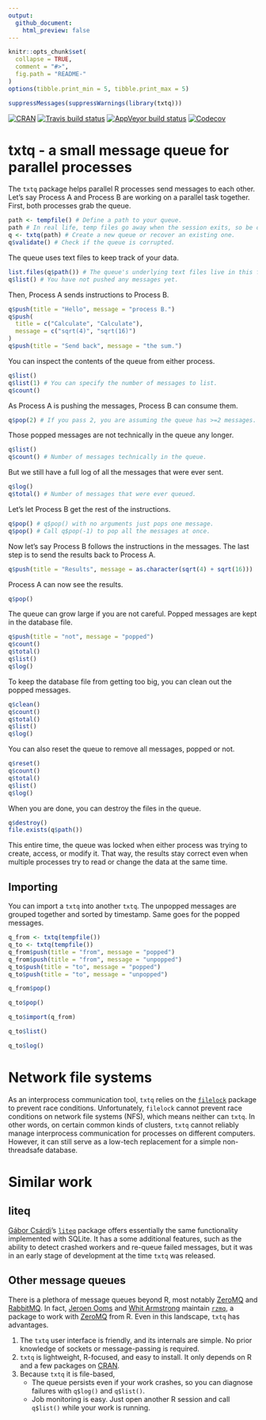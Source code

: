```yaml
---
output:
  github_document:
    html_preview: false
---
```


<!-- README.md is generated from README.Rmd. Please edit that file -->

```r
knitr::opts_chunk$set(
  collapse = TRUE,
  comment = "#>",
  fig.path = "README-"
)
options(tibble.print_min = 5, tibble.print_max = 5)
```

```r
suppressMessages(suppressWarnings(library(txtq)))
```

[![CRAN](https://www.r-pkg.org/badges/version/txtq)](https://cran.r-project.org/package=txtq) [![Travis build status](https://travis-ci.org/wlandau/txtq.svg?branch=master)](https://travis-ci.org/wlandau/txtq) [![AppVeyor build status](https://ci.appveyor.com/api/projects/status/github/wlandau/txtq?branch=master&svg=true)](https://ci.appveyor.com/project/wlandau/txtq) [![Codecov](https://codecov.io/github/wlandau/txtq/coverage.svg?branch=master)](https://codecov.io/github/wlandau/txtq?branch=master)

# txtq - a small message queue for parallel processes

The `txtq` package helps parallel R processes send messages to each other. Let's say Process A and Process B are working on a parallel task together. First, both processes grab the queue.

```r
path <- tempfile() # Define a path to your queue.
path # In real life, temp files go away when the session exits, so be careful.
q <- txtq(path) # Create a new queue or recover an existing one.
q$validate() # Check if the queue is corrupted.
```

The queue uses text files to keep track of your data. 

```r
list.files(q$path()) # The queue's underlying text files live in this folder.
q$list() # You have not pushed any messages yet.
```

Then, Process A sends instructions to Process B.

```r
q$push(title = "Hello", message = "process B.")
q$push(
  title = c("Calculate", "Calculate"),
  message = c("sqrt(4)", "sqrt(16)")
)
q$push(title = "Send back", message = "the sum.")
```

You can inspect the contents of the queue from either process.

```r
q$list()
q$list(1) # You can specify the number of messages to list.
q$count()
```

As Process A is pushing the messages, Process B can consume them.

```r
q$pop(2) # If you pass 2, you are assuming the queue has >=2 messages.
```

Those popped messages are not technically in the queue any longer.

```r
q$list()
q$count() # Number of messages technically in the queue.
```

But we still have a full log of all the messages that were ever sent.

```r
q$log()
q$total() # Number of messages that were ever queued.
```

Let's let Process B get the rest of the instructions.


```r
q$pop() # q$pop() with no arguments just pops one message.
q$pop() # Call q$pop(-1) to pop all the messages at once.
```

Now let's say Process B follows the instructions in the messages. The last step is to send the results back to Process A.

```r
q$push(title = "Results", message = as.character(sqrt(4) + sqrt(16)))
```

Process A can now see the results.

```r
q$pop()
```

The queue can grow large if you are not careful. Popped messages are kept in the database file.

```r
q$push(title = "not", message = "popped")
q$count()
q$total()
q$list()
q$log()
```

To keep the database file from getting too big, you can clean out the popped messages.

```r
q$clean()
q$count()
q$total()
q$list()
q$log()
```

You can also reset the queue to remove all messages, popped or not.

```r
q$reset()
q$count()
q$total()
q$list()
q$log()
```

When you are done, you can destroy the files in the queue.

```r
q$destroy()
file.exists(q$path())
```

This entire time, the queue was locked when either process was trying to create, access, or modify it. That way, the results stay correct even when multiple processes try to read or change the data at the same time.

## Importing

You can import a `txtq` into another `txtq`. The unpopped messages are grouped together and sorted by timestamp. Same goes for the popped messages.

```r
q_from <- txtq(tempfile())
q_to <- txtq(tempfile())
q_from$push(title = "from", message = "popped")
q_from$push(title = "from", message = "unpopped")
q_to$push(title = "to", message = "popped")
q_to$push(title = "to", message = "unpopped")

q_from$pop()

q_to$pop()

q_to$import(q_from)

q_to$list()

q_to$log()
```

# Network file systems

As an interprocess communication tool, `txtq` relies on the [`filelock`](https://github.com/r-lib/filelock) package to prevent race conditions. Unfortunately, `filelock` cannot prevent race conditions on network file systems (NFS), which means neither can `txtq`. In other words, on certain common kinds of clusters, `txtq` cannot reliably manage interprocess communication for processes on different computers. However, it can still serve as a low-tech replacement for a simple non-threadsafe database.

# Similar work

## liteq

[Gábor Csárdi](https://github.com/gaborcsardi)'s [`liteq`](https://github.com/r-lib/liteq) package offers essentially the same functionality implemented with SQLite. It has a some additional features, such as the ability to detect crashed workers and re-queue failed messages, but it was in an early stage of development at the time `txtq` was released.

## Other message queues

There is a plethora of message queues beyond R, most notably [ZeroMQ](http://zeromq.org) and [RabbitMQ](https://www.rabbitmq.com/). In fact, [Jeroen Ooms](http://github.com/jeroen) and [Whit Armstrong](https://github.com/armstrtw) maintain [`rzmq`](https://github.com/ropensci/rzmq), a package to work with [ZeroMQ](http://zeromq.org) from R. Even in this landscape, `txtq` has advantages.

1. The `txtq` user interface is friendly, and its internals are simple. No prior knowledge of sockets or message-passing is required.
2. `txtq` is lightweight, R-focused, and easy to install. It only depends on R and a few packages on [CRAN](https://cran.r-project.org).
3. Because `txtq` it is file-based,
    - The queue persists even if your work crashes, so you can diagnose failures with `q$log()` and `q$list()`.
    - Job monitoring is easy. Just open another R session and call `q$list()` while your work is running.
